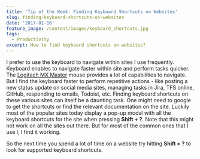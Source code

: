 ```yaml
---
title: 'Tip of the Week: Finding Keyboard Shortcuts on Websites'
slug: finding-keyboard-shortcuts-on-websites
date: '2017-01-16'
feature_image: /content/images/keyboard_shortcuts.jpg
tags:
  - Productivity
excerpt: How to find keyboard shortcuts on websites?
---
```

<ImageCard src="/content/images/keyboard_shortcuts.jpg" alt="Keyboard Shortcuts" />

I prefer to use the keyboard to navigate within sites I use frequently. Keyboard enables to navigate faster within site and perform tasks quicker. The [Logitech MX Master](/blog/review-six-months-and-counting-logitech-mx-master/) mouse provides a lot of capabilities to navigate. But I find the keyboard faster to perform repetitive actions - like posting a new status update on social media sites, managing tasks in Jira, TFS online, GitHub, responding to emails, Todoist, etc. Finding keyboard shortcuts on these various sites can itself be a daunting task. One might need to google to get the shortcuts or find the relevant documentation on the site. Luckily most of the popular sites today display a pop-up modal with all the keyboard shortcuts for the site when pressing **Shift + ?**. Note that this might not work on all the sites out there. But for most of the common ones that I use l, I find it working.

So the next time you spend a lot of time on a website try hitting **Shift + ?** to look for supported keyboard shortcuts.
